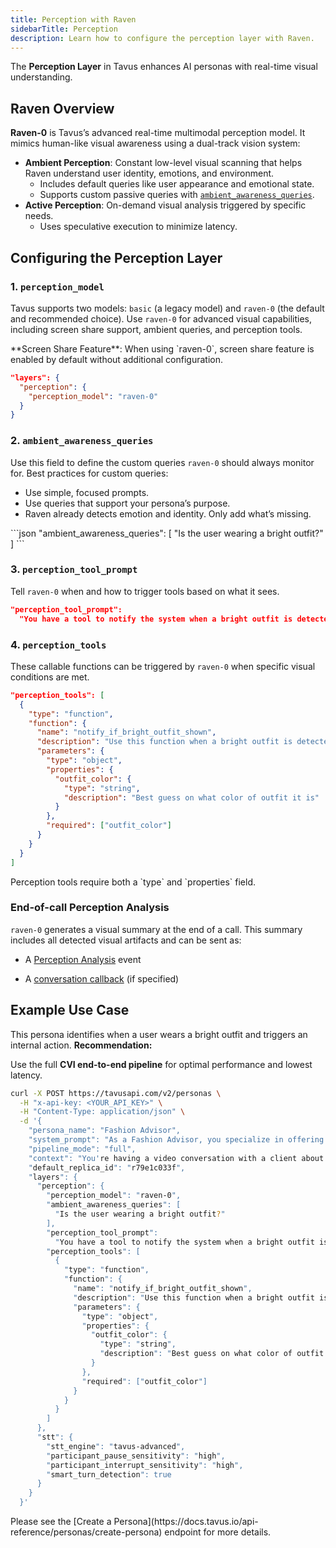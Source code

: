 ```yaml
---
title: Perception with Raven
sidebarTitle: Perception
description: Learn how to configure the perception layer with Raven.
---
```


The **Perception Layer** in Tavus enhances AI personas with real-time visual understanding.

## Raven Overview
**Raven-0** is Tavus’s advanced real-time multimodal perception model. It mimics human-like visual awareness using a dual-track vision system:

- **Ambient Perception**: Constant low-level visual scanning that helps Raven understand user identity, emotions, and environment.
  - Includes default queries like user appearance and emotional state.
  - Supports custom passive queries with [`ambient_awareness_queries`](#2-ambient-awareness-queries).
- **Active Perception**: On-demand visual analysis triggered by specific needs.
  - Uses speculative execution to minimize latency.



## Configuring the Perception Layer

### 1. `perception_model`

Tavus supports two models: `basic` (a legacy model) and `raven-0` (the default and recommended choice). Use `raven-0` for advanced visual capabilities, including screen share support, ambient queries, and perception tools.

<Note>
**Screen Share Feature**: When using `raven-0`, screen share feature is enabled by default without additional configuration.
</Note>

```json
"layers": {
  "perception": {
    "perception_model": "raven-0"
  }
}
```

### 2. `ambient_awareness_queries`
Use this field to define the custom queries `raven-0` should always monitor for.
<Tip>
Best practices for custom queries:
- Use simple, focused prompts.
- Use queries that support your persona’s purpose.
- Raven already detects emotion and identity. Only add what’s missing.
</Tip>
```json
"ambient_awareness_queries": [
  "Is the user wearing a bright outfit?"
]
```

### 3. `perception_tool_prompt`

Tell `raven-0` when and how to trigger tools based on what it sees.
```json
"perception_tool_prompt":
  "You have a tool to notify the system when a bright outfit is detected, named `notify_if_bright_outfit_shown`. You MUST use this tool when a bright outfit is detected."
```

### 4. `perception_tools`

These callable functions can be triggered by `raven-0` when specific visual conditions are met.
```json
"perception_tools": [
  {
    "type": "function",
    "function": {
      "name": "notify_if_bright_outfit_shown",
      "description": "Use this function when a bright outfit is detected in the image with high confidence",
      "parameters": {
        "type": "object",
        "properties": {
          "outfit_color": {
            "type": "string",
            "description": "Best guess on what color of outfit it is"
          }
        },
        "required": ["outfit_color"]
      }
    }
  }
]
```

<Note>
Perception tools require both a `type` and `properties` field.
</Note>

### End-of-call Perception Analysis

`raven-0` generates a visual summary at the end of a call. This summary includes all detected visual artifacts and can be sent as:

- A [Perception Analysis](https://docs.tavus.io/sections/event-schemas/conversation-perception-analysis) event

- A [conversation callback](https://docs.tavus.io/sections/conversational-video-interface/conversation-callbacks) (if specified)

## Example Use Case

This persona identifies when a user wears a bright outfit and triggers an internal action.
<Tip>
**Recommendation:**

Use the full **CVI end-to-end pipeline** for optimal performance and lowest latency.
</Tip>
```bash
curl -X POST https://tavusapi.com/v2/personas \
  -H "x-api-key: <YOUR_API_KEY>" \
  -H "Content-Type: application/json" \
  -d '{
    "persona_name": "Fashion Advisor",
    "system_prompt": "As a Fashion Advisor, you specialize in offering tailored fashion advice.",
    "pipeline_mode": "full",
    "context": "You're having a video conversation with a client about their outfit.",
    "default_replica_id": "r79e1c033f",
    "layers": {
      "perception": {
        "perception_model": "raven-0",
        "ambient_awareness_queries": [
          "Is the user wearing a bright outfit?"
        ],
        "perception_tool_prompt":
          "You have a tool to notify the system when a bright outfit is detected, named `notify_if_bright_outfit_shown`. You MUST use this tool when a bright outfit is detected.",
        "perception_tools": [
          {
            "type": "function",
            "function": {
              "name": "notify_if_bright_outfit_shown",
              "description": "Use this function when a bright outfit is detected in the image with high confidence",
              "parameters": {
                "type": "object",
                "properties": {
                  "outfit_color": {
                    "type": "string",
                    "description": "Best guess on what color of outfit it is"
                  }
                },
                "required": ["outfit_color"]
              }
            }
          }
        ]
      },
      "stt": {
        "stt_engine": "tavus-advanced",
        "participant_pause_sensitivity": "high",
        "participant_interrupt_sensitivity": "high",
        "smart_turn_detection": true
      }
    }
  }'
```
<Note>
Please see the [Create a Persona](https://docs.tavus.io/api-reference/personas/create-persona) endpoint for more details.
</Note>


